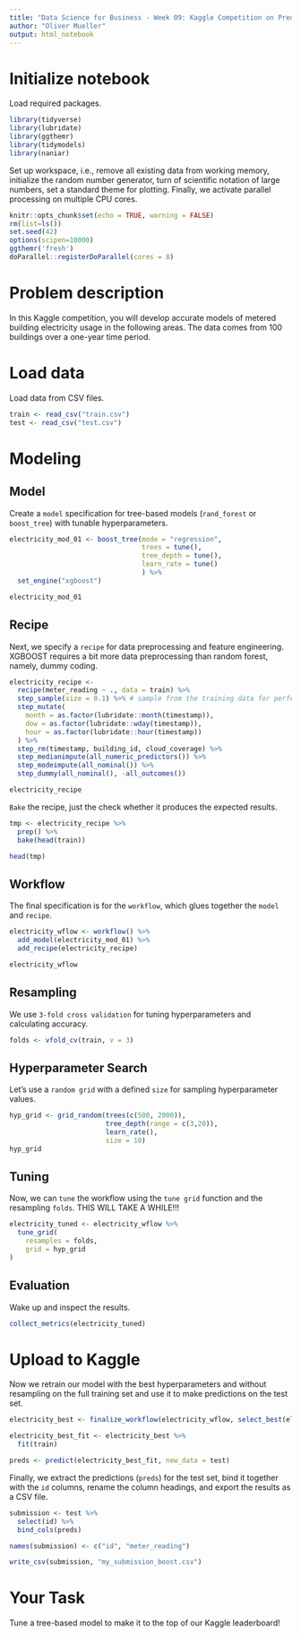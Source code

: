 ```yaml
---
title: "Data Science for Business - Week 09: Kaggle Competition on Prediction of Elecricity Consumption (Boosting)"
author: "Oliver Mueller"
output: html_notebook
---
```


# Initialize notebook

Load required packages.

```r
library(tidyverse)
library(lubridate)
library(ggthemr)
library(tidymodels)
library(naniar)

```

Set up workspace, i.e., remove all existing data from working memory, initialize the random number generator, turn of scientific notation of large numbers, set a standard theme for plotting. Finally, we activate parallel processing on multiple CPU cores.

```r
knitr::opts_chunk$set(echo = TRUE, warning = FALSE)
rm(list=ls())
set.seed(42)
options(scipen=10000)
ggthemr('fresh')
doParallel::registerDoParallel(cores = 8)

```

# Problem description

In this Kaggle competition, you will develop accurate models of metered building electricity usage in the following areas. The data comes from 100 buildings over a one-year time period.

# Load data

Load data from CSV files.

```r
train <- read_csv("train.csv")
test <- read_csv("test.csv")

```

# Modeling

## Model

Create a `model` specification for tree-based models (`rand_forest` or `boost_tree`) with tunable hyperparameters.

```r
electricity_mod_01 <- boost_tree(mode = "regression", 
                                 trees = tune(),
                                 tree_depth = tune(),
                                 learn_rate = tune()
                                 ) %>%
  set_engine("xgboost")

electricity_mod_01

```

## Recipe

Next, we specify a `recipe` for data preprocessing and feature engineering. XGBOOST requires a bit more data preprocessing than random forest, namely, dummy coding.

```r
electricity_recipe <- 
  recipe(meter_reading ~ ., data = train) %>%
  step_sample(size = 0.1) %>% # sample from the training data for performance reasons
  step_mutate(
    month = as.factor(lubridate::month(timestamp)),
    dow = as.factor(lubridate::wday(timestamp)),
    hour = as.factor(lubridate::hour(timestamp))
  ) %>% 
  step_rm(timestamp, building_id, cloud_coverage) %>% 
  step_medianimpute(all_numeric_predictors()) %>% 
  step_modeimpute(all_nominal()) %>% 
  step_dummy(all_nominal(), -all_outcomes())

electricity_recipe

```

`Bake` the recipe, just the check whether it produces the expected results.

```r
tmp <- electricity_recipe %>% 
  prep() %>% 
  bake(head(train))

head(tmp)

```

## Workflow

The final specification is for the `workflow`, which glues together the `model` and `recipe`.

```r
electricity_wflow <- workflow() %>% 
  add_model(electricity_mod_01) %>% 
  add_recipe(electricity_recipe)

electricity_wflow

```

## Resampling

We use `3-fold cross validation` for tuning hyperparameters and calculating accuracy.

```r
folds <- vfold_cv(train, v = 3)

```

## Hyperparameter Search

Let's use a `random grid` with a defined `size` for sampling hyperparameter values.

```r
hyp_grid <- grid_random(trees(c(500, 2000)), 
                        tree_depth(range = c(3,20)),
                        learn_rate(),
                        size = 10)
hyp_grid

```

## Tuning

Now, we can `tune` the workflow using the `tune grid` function and the resampling `folds`. THIS WILL TAKE A WHILE!!!

```r
electricity_tuned <- electricity_wflow %>% 
  tune_grid(
    resamples = folds,
    grid = hyp_grid
)

```

## Evaluation

Wake up and inspect the results.

```r
collect_metrics(electricity_tuned)

```

# Upload to Kaggle

Now we retrain our model with the best hyperparameters and without resampling on the full training set and use it to make predictions on the test set.

```r
electricity_best <- finalize_workflow(electricity_wflow, select_best(electricity_tuned, "rmse"))

electricity_best_fit <- electricity_best %>% 
  fit(train)

preds <- predict(electricity_best_fit, new_data = test)

```

Finally, we extract the predictions (`preds`) for the test set, bind it together with the `id` columns, rename the column headings, and export the results as a CSV file.

```r
submission <- test %>%
  select(id) %>% 
  bind_cols(preds)

names(submission) <- c("id", "meter_reading")

write_csv(submission, "my_submission_boost.csv")

```

# Your Task

Tune a tree-based model to make it to the top of our Kaggle leaderboard!
